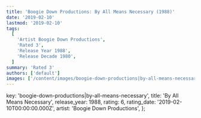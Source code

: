 ```yaml
---
title: 'Boogie Down Productions: By All Means Necessary (1988)'
date: '2019-02-10'
lastmod: '2019-02-10'
tags:
  [
    'Artist Boogie Down Productions',
    'Rated 3',
    'Release Year 1988',
    'Release Decade 1980',
  ]
summary: 'Rated 3'
authors: ['default']
images: ['/content/images/boogie-down-productions|by-all-means-necessary.jpg']
---
```


  key: 'boogie-down-productions|by-all-means-necessary',
  title: 'By All Means Necessary',
  release_year: 1988,
  rating: 6,
  rating_date: '2019-02-10T00:00:00.000Z',
  artist: 'Boogie Down Productions',
};

<MusicRating data={data} />
